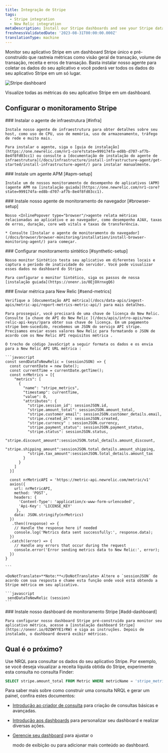 ```yaml
---
title: Integração de Stripe
tags:
  - Stripe integration
  - New Relic integration
metaDescription: Install our Stripe dashboards and see your Stripe data in New Relic.
freshnessValidatedDate: '2023-08-31T00:00:00.000Z'
translationType: machine
---
```



Monitor seu aplicativo Stripe em um dashboard Stripe único e pré-construído que rastreia métricas como visão geral de transação, volume de transação, receita e erros de transação. Basta instalar nosso agente para coletar os dados do seu aplicativo e você poderá ver todos os dados do seu aplicativo Stripe em um só lugar.

<img
  title="Stripe"
  alt="Stripe dashboard"
  src={infrastructureStripeDashboard}
/>

<figcaption>
  Visualize todas as métricas do seu aplicativo Stripe em um dashboard.
</figcaption>

## Configurar o monitoramento Stripe

<Steps>
  <Step>
    ### Instalar o agente de infraestrutura [#infra]

    Instale nosso agente de infraestrutura para obter detalhes sobre seu host, como uso de CPU, uso de memória, uso de armazenamento, tráfego de rede e muito mais.

    Para instalar o agente, siga o [guia de instalação](https://one.newrelic.com/nr1-core?state=999174fa-ed8b-d707-af7b-8e4f8fd03cc1) ou consulte a [documentação de instalação do agente de infraestrutura](/docs/infrastructure/install-infrastructure-agent/get-started/install-infrastructure-agent/) para instalar manualmente.
  </Step>

  <Step>
    ### Instale um agente APM [#apm-setup]

    Instale um de nossos monitoramento de desempenho de aplicativos (APM) (agente APM na [instalação guiada](https://one.newrelic.com/nr1-core?state=999174fa-ed8b-d707-af7b-8e4f8fd03cc1).
  </Step>

  <Step>
    ### Instale nosso agente de monitoramento de navegador [#browser-setup]

    Nosso <InlinePopover type="browser"/>agente relata métricas relacionadas ao aplicativo e ao navegador, como desempenho AJAX, taxas de erros, duração, core web vitals e taxas de transferência.

    * Consulte [Instalar o agente de monitoramento do navegador](/docs/browser/browser-monitoring/installation/install-browser-monitoring-agent/) para começar.
  </Step>

  <Step>
    ### Configurar monitoramento sintético [#synthetic-setup]

    Nosso monitor Sintético testa seu aplicativo em diferentes locais e captura o período de inatividade do servidor. Você pode visualizar esses dados no dashboard do Stripe.

    Para configurar o monitor Sintético, siga os passos de nossa [instalação guiada](https://onenr.io/0EjOXrnxgQ6)
  </Step>

  <Step>
    ### Enviar métrica para New Relic [#send-metrics]

    Verifique a [documentação API métrica](/docs/data-apis/ingest-apis/metric-api/report-metrics-metric-api/) para mais detalhes.

    Para prosseguir, você precisará de uma chave de licença do New Relic. Consulte [a chave de API do New Relic ](/docs/apis/intro-apis/new-relic-api-keys/)para obter sua chave de licença. Em um pagamento stripe bem-sucedido, recebemos um JSON do serviço API stripe. Precisamos enviar esses valores New Relic para formatando o JSON de acordo com os New Relic API requisitos métrica .

    O trecho de código JavaScript a seguir formata os dados e os envia para a New Relic API URL métrica :

    ```javascript
    const sendDataToNewRelic = (sessionJSON) => {
      const currentDate = new Date();
      const currentTime = currentDate.getTime();
      const nrMetrics = [{
        "metrics": [
          {
            "name": "stripe_metrics",
            "timestamp": currentTime,
            "value": 0,
            "attributes": {
              "stripe.session_id": sessionJSON.id,
              "stripe.amount_total": sessionJSON.amount_total,
              "stripe.customer_email": sessionJSON.customer_details.email,
              "stripe.created_at": sessionJSON.created,
              "stripe.currency" : sessionJSON.currency,
              "stripe.payment_status": sessionJSON.payment_status,
              "stripe.status": sessionJSON.status,
              "stripe.discount_amount":sessionJSON.total_details.amount_discount,
              "stripe.shipping_amount":sessionJSON.total_details.amount_shipping,
              "stripe.tax_amount":sessionJSON.total_details.amount_tax
            }
          }
        ]
      }]

      const nrMetricAPI = 'https://metric-api.newrelic.com/metric/v1'
      axios({
        url: nrMetricAPI,
        method: 'POST',
        headers: {
          'Content-Type': 'application/x-www-form-urlencoded',
          'Api-Key': 'LICENSE_KEY'
         },
        data: JSON.stringify(nrMetrics)
      })
       .then((response) => {
        // Handle the response here if needed
        console.log('Metrics data sent successfully:', response.data);
      })
      .catch((error) => {
        // Handle any errors that occur during the request
        console.error('Error sending metrics data to New Relic:', error);
      })
    }

    ```

    <DoNotTranslate>**Note:**</DoNotTranslate> Altere o `sessionJSON` de acordo com sua resposta e chame esta função onde você está obtendo a Stripe métrica em seu aplicativo.

    ```javascript
     sendDataToNewRelic (session)
    ```
  </Step>

  <Step>
    ### Instale nosso dashboard de monitoramento Stripe [#add-dashboard]

    Para configurar nosso dashboard Stripe pré-construído para monitor seu aplicativo métrica, acesse a [instalação dashboard Stripe](https://onenr.io/0ZQWYYE1rRW) e siga as instruções. Depois de instalado, o dashboard deverá exibir métricas.
  </Step>
</Steps>

## Qual é o próximo?

Use NRQL para consultar os dados do seu aplicativo Stripe. Por exemplo, se você deseja visualizar a receita líquida obtida do Stripe, experimente esta consulta no consulta Finder:

```sql
SELECT stripe.amount_total FROM Metric WHERE metricName = 'stripe_metrics'
```

Para saber mais sobre como construir uma consulta NRQL e gerar um painel, confira estes documentos:

* [Introdução ao criador de consulta](/docs/query-your-data/explore-query-data/query-builder/introduction-query-builder) para criação de consultas básicas e avançadas.

* [Introdução aos dashboards](/docs/query-your-data/explore-query-data/dashboards/introduction-dashboards) para personalizar seu dashboard e realizar diversas ações.

* [Gerencie seu dashboard](/docs/query-your-data/explore-query-data/dashboards/manage-your-dashboard) para ajustar o

  <InlinePopover type="dashboards"/>

  modo de exibição ou para adicionar mais conteúdo ao dashboard.